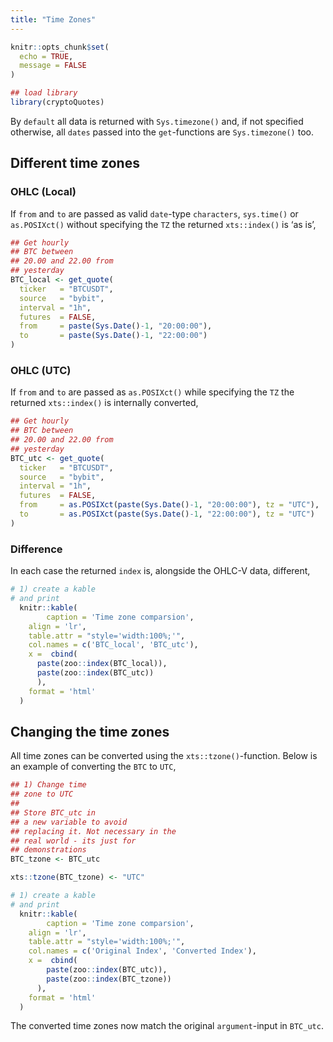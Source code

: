 ```yaml
---
title: "Time Zones"
---
```


```r
knitr::opts_chunk$set(
  echo = TRUE,
  message = FALSE
)
```

```r
## load library
library(cryptoQuotes)
```

By `default` all data is returned with `Sys.timezone()` and, if not specified otherwise, all `dates` passed into the `get`-functions are `Sys.timezone()` too.

## Different time zones

### OHLC (Local)

If `from` and `to` are passed as valid `date`-type `characters`, `sys.time()` or `as.POSIXct()` without specifying the `TZ` the returned `xts::index()` is 'as is',

```r
## Get hourly
## BTC between
## 20.00 and 22.00 from
## yesterday
BTC_local <- get_quote(
  ticker   = "BTCUSDT",
  source   = "bybit",
  interval = "1h",
  futures  = FALSE,
  from     = paste(Sys.Date()-1, "20:00:00"),
  to       = paste(Sys.Date()-1, "22:00:00")
)
```

### OHLC (UTC)

If `from` and `to` are passed as `as.POSIXct()` while specifying the `TZ` the returned `xts::index()` is internally converted,

```r
## Get hourly
## BTC between
## 20.00 and 22.00 from
## yesterday
BTC_utc <- get_quote(
  ticker   = "BTCUSDT",
  source   = "bybit",
  interval = "1h",
  futures  = FALSE,
  from     = as.POSIXct(paste(Sys.Date()-1, "20:00:00"), tz = "UTC"),
  to       = as.POSIXct(paste(Sys.Date()-1, "22:00:00"), tz = "UTC")
)
```

### Difference

In each case the returned `index` is, alongside the OHLC-V data, different,

```r
# 1) create a kable
# and print
  knitr::kable(
        caption = 'Time zone comparsion',
    align = 'lr',
    table.attr = "style='width:100%;'",
    col.names = c('BTC_local', 'BTC_utc'),
    x =  cbind(
      paste(zoo::index(BTC_local)),
      paste(zoo::index(BTC_utc))
      ),
    format = 'html'
  )
```


## Changing the time zones

All time zones can be converted using the `xts::tzone()`-function. Below is an example of converting the `BTC` to `UTC`,

```r
## 1) Change time
## zone to UTC
## 
## Store BTC_utc in
## a new variable to avoid
## replacing it. Not necessary in the 
## real world - its just for 
## demonstrations
BTC_tzone <- BTC_utc

xts::tzone(BTC_tzone) <- "UTC"
```

```r
# 1) create a kable
# and print
  knitr::kable(
        caption = 'Time zone comparsion',
    align = 'lr',
    table.attr = "style='width:100%;'",
    col.names = c('Original Index', 'Converted Index'),
    x =  cbind(
        paste(zoo::index(BTC_utc)),
        paste(zoo::index(BTC_tzone))
      ),
    format = 'html'
  )
```

The converted time zones now match the original `argument`-input in `BTC_utc`.

